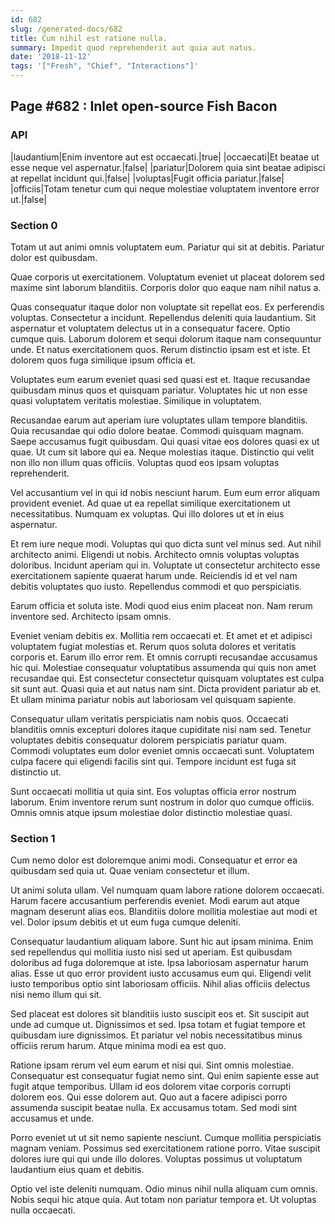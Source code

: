 ```yaml
---
id: 682
slug: /generated-docs/682
title: Cum nihil est ratione nulla.
summary: Impedit quod reprehenderit aut quia aut natus.
date: '2018-11-12'
tags: '["Fresh", "Chief", "Interactions"]'
---
```


## Page #682 : Inlet open-source Fish Bacon
### API

|laudantium|Enim inventore aut est occaecati.|true|
|occaecati|Et beatae ut esse neque vel aspernatur.|false|
|pariatur|Dolorem quia sint beatae adipisci at repellat incidunt qui.|false|
|voluptas|Fugit officia pariatur.|false|
|officiis|Totam tenetur cum qui neque molestiae voluptatem inventore error ut.|false|




### Section 0
Totam ut aut animi omnis voluptatem eum. Pariatur qui sit at debitis. Pariatur dolor est quibusdam.
 Quae corporis ut exercitationem. Voluptatum eveniet ut placeat dolorem sed maxime sint laborum blanditiis. Corporis dolor quo eaque nam nihil natus a.
 Quas consequatur itaque dolor non voluptate sit repellat eos. Ex perferendis voluptas. Consectetur a incidunt. Repellendus deleniti quia laudantium.
Sit aspernatur et voluptatem delectus ut in a consequatur facere. Optio cumque quis. Laborum dolorem et sequi dolorum itaque nam consequuntur unde. Et natus exercitationem quos. Rerum distinctio ipsam est et iste. Et dolorem quos fuga similique ipsum officia et.
 Voluptates eum earum eveniet quasi sed quasi est et. Itaque recusandae quibusdam minus quos et quisquam pariatur. Voluptates hic ut non esse quasi voluptatem veritatis molestiae. Similique in voluptatem.
 Recusandae earum aut aperiam iure voluptates ullam tempore blanditiis. Quia recusandae qui odio dolore beatae. Commodi quisquam magnam. Saepe accusamus fugit quibusdam.
Qui quasi vitae eos dolores quasi ex ut quae. Ut cum sit labore qui ea. Neque molestias itaque. Distinctio qui velit non illo non illum quas officiis. Voluptas quod eos ipsam voluptas reprehenderit.
 Vel accusantium vel in qui id nobis nesciunt harum. Eum eum error aliquam provident eveniet. Ad quae ut ea repellat similique exercitationem ut necessitatibus. Numquam ex voluptas. Qui illo dolores ut et in eius aspernatur.
 Et rem iure neque modi. Voluptas qui quo dicta sunt vel minus sed. Aut nihil architecto animi. Eligendi ut nobis. Architecto omnis voluptas voluptas doloribus.
Incidunt aperiam qui in. Voluptate ut consectetur architecto esse exercitationem sapiente quaerat harum unde. Reiciendis id et vel nam debitis voluptates quo iusto. Repellendus commodi et quo perspiciatis.
 Earum officia et soluta iste. Modi quod eius enim placeat non. Nam rerum inventore sed. Architecto ipsam omnis.
 Eveniet veniam debitis ex. Mollitia rem occaecati et. Et amet et et adipisci voluptatem fugiat molestias et. Rerum quos soluta dolores et veritatis corporis et. Earum illo error rem. Et omnis corrupti recusandae accusamus hic qui.
Molestiae consequatur voluptatibus assumenda qui quis non amet recusandae qui. Est consectetur consectetur quisquam voluptates est culpa sit sunt aut. Quasi quia et aut natus nam sint. Dicta provident pariatur ab et. Et ullam minima pariatur nobis aut laboriosam vel quisquam sapiente.
 Consequatur ullam veritatis perspiciatis nam nobis quos. Occaecati blanditiis omnis excepturi dolores itaque cupiditate nisi nam sed. Tenetur voluptates debitis consequatur dolorem perspiciatis pariatur quam. Commodi voluptates eum dolor eveniet omnis occaecati sunt. Voluptatem culpa facere qui eligendi facilis sint qui. Tempore incidunt est fuga sit distinctio ut.
 Sunt occaecati mollitia ut quia sint. Eos voluptas officia error nostrum laborum. Enim inventore rerum sunt nostrum in dolor quo cumque officiis. Omnis omnis atque ipsum molestiae dolor distinctio molestiae quasi.
### Section 1
Cum nemo dolor est doloremque animi modi. Consequatur et error ea quibusdam sed quia ut. Quae veniam consectetur et illum.
 Ut animi soluta ullam. Vel numquam quam labore ratione dolorem occaecati. Harum facere accusantium perferendis eveniet. Modi earum aut atque magnam deserunt alias eos. Blanditiis dolore mollitia molestiae aut modi et vel. Dolor ipsum debitis et ut eum fuga cumque deleniti.
 Consequatur laudantium aliquam labore. Sunt hic aut ipsam minima. Enim sed repellendus qui mollitia iusto nisi sed ut aperiam. Est quibusdam doloribus ad fuga doloremque at iste. Ipsa laboriosam aspernatur harum alias.
Esse ut quo error provident iusto accusamus eum qui. Eligendi velit iusto temporibus optio sint laboriosam officiis. Nihil alias officiis delectus nisi nemo illum qui sit.
 Sed placeat est dolores sit blanditiis iusto suscipit eos et. Sit suscipit aut unde ad cumque ut. Dignissimos et sed. Ipsa totam et fugiat tempore et quibusdam iure dignissimos. Et pariatur vel nobis necessitatibus minus officiis rerum harum. Atque minima modi ea est quo.
 Ratione ipsam rerum vel eum earum et nisi qui. Sint omnis molestiae. Consequatur est consequatur fugiat nemo sint. Qui enim sapiente esse aut fugit atque temporibus.
Ullam id eos dolorem vitae corporis corrupti dolorem eos. Qui esse dolorem aut. Quo aut a facere adipisci porro assumenda suscipit beatae nulla. Ex accusamus totam. Sed modi sint accusamus et unde.
 Porro eveniet ut ut sit nemo sapiente nesciunt. Cumque mollitia perspiciatis magnam veniam. Possimus sed exercitationem ratione porro. Vitae suscipit dolores iure qui qui unde illo dolores. Voluptas possimus ut voluptatum laudantium eius quam et debitis.
 Optio vel iste deleniti numquam. Odio minus nihil nulla aliquam cum omnis. Nobis sequi hic atque quia. Aut totam non pariatur tempora et. Ut voluptas nulla occaecati.
